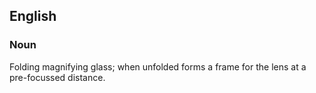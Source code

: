 ==English==
===Noun===
Folding magnifying glass; when unfolded forms a frame for the lens at a pre-focussed distance.